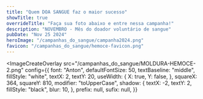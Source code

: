 ```yaml
---
title: "Quem DOA SANGUE faz o maior sucesso"
showTitle: true
overrideTitle: "Faça sua foto abaixo e entre nessa campanha!"
description: "NOVEMBRO - Mês do doador voluntário de sangue"
pubDate: "Nov 25 2024"
heroImage: "/campanhas_do_sangue/campanha2024.png"
favicon: "/campanhas_do_sangue/hemoce-favicon.png"
---
```



<ImageCreateOverlay
  src="/campanhas_do_sangue/MOLDURA-HEMOCE-2.png"
  config={{
    font: "Anton",
    defaultFontSize: 50,
    textBaseline: "middle",
    fillStyle: "white",
    textX: 2,
    textY: 20,
    useWidth: {
      X: true,
      Y: false,
    },
    squareX: 364,
    squareY: 810,
    modifier: "toUpperCase",
    shadow: {
      textX: -2,
      textY: 2,
      fillStyle: "black",
      blur: 10,
    },
    prefix: null,
    sufix: null,
  }}
></ImageCreateOverlay>
